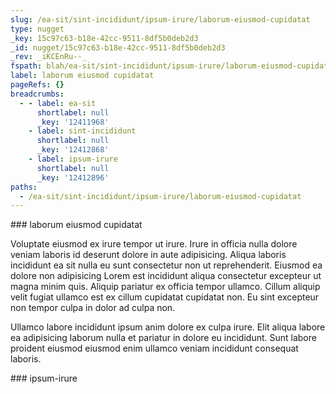 ```yaml
---
slug: /ea-sit/sint-incididunt/ipsum-irure/laborum-eiusmod-cupidatat
type: nugget
_key: 15c97c63-b18e-42cc-9511-8df5b0deb2d3
_id: nugget/15c97c63-b18e-42cc-9511-8df5b0deb2d3
_rev: _iKCEnRu--_
fspath: blah/ea-sit/sint-incididunt/ipsum-irure/laborum-eiusmod-cupidatat.md
label: laborum eiusmod cupidatat
pageRefs: {}
breadcrumbs:
  - - label: ea-sit
      shortlabel: null
      _key: '12411968'
    - label: sint-incididunt
      shortlabel: null
      _key: '12412868'
    - label: ipsum-irure
      shortlabel: null
      _key: '12412896'
paths:
  - /ea-sit/sint-incididunt/ipsum-irure/laborum-eiusmod-cupidatat
---
```


<NuggetArea>
<Nugget slug="/ea-sit/sint-incididunt/ipsum-irure/laborum-eiusmod-cupidatat" type="nugget" _key="15c97c63-b18e-42cc-9511-8df5b0deb2d3" _id="nugget/15c97c63-b18e-42cc-9511-8df5b0deb2d3" _rev="_iKCEnRu--_" fspath="blah/ea-sit/sint-incididunt/ipsum-irure/laborum-eiusmod-cupidatat.md" label="laborum eiusmod cupidatat" paths="/ea-sit/sint-incididunt/ipsum-irure/laborum-eiusmod-cupidatat">
<NuggetBody>
### laborum eiusmod cupidatat

Voluptate eiusmod ex irure tempor ut irure. Irure in officia nulla dolore veniam laboris id deserunt dolore in aute adipisicing. Aliqua laboris incididunt ea sit nulla eu sunt consectetur non ut reprehenderit. Eiusmod ea dolore non adipisicing Lorem est incididunt aliqua consectetur excepteur ut magna minim quis. Aliquip pariatur ex officia tempor ullamco. Cillum aliquip velit fugiat ullamco est ex cillum cupidatat cupidatat non. Eu sint excepteur non tempor culpa in dolor ad culpa non.

Ullamco labore incididunt ipsum anim dolore ex culpa irure. Elit aliqua labore ea adipisicing laborum nulla et pariatur in dolore eu incididunt. Sunt labore proident eiusmod eiusmod enim ullamco veniam incididunt consequat laboris.

</NuggetBody>
<Breadcrumbs>
<Crumbs>
<Crumb _key="12411968" label="ea-sit" /><Crumb _key="12412868" label="sint-incididunt" /><Crumb _key="12412896" label="ipsum-irure" />
</Crumbs>
</Breadcrumbs>
</Nugget>

<NuggetsInbound>
</NuggetsInbound>
<NuggetsOutbound>
</NuggetsOutbound>
</NuggetArea>
<PassagesInbound>
<Passage direction="inbound" type="passage" _key="12412896" _id="passage/12412896" _rev="_iKCEnRm---" label="ipsum-irure" passage="ipsum-irure" fspath="blah/ea-sit/sint-incididunt/ipsum-irure" paths="/ea-sit/sint-incididunt/ipsum-irure" slug="/ea-sit/sint-incididunt/ipsum-irure">
<NuggetBody>
### ipsum-irure

</NuggetBody>
<Breadcrumbs>
<Crumbs>
<Crumb _key="12411968" label="ea-sit" /><Crumb _key="12412868" label="sint-incididunt" />
</Crumbs>
</Breadcrumbs>
</Passage>

</PassagesInbound>
<PassagesOutbound>
</PassagesOutbound>